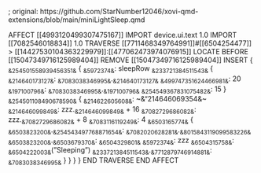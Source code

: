 ; original: https://github.com/StarNumber12046/xovi-qmd-extensions/blob/main/miniLightSleep.qmd

AFFECT [[4993120499307475167]] 
    IMPORT device.ui.text 1.0
    IMPORT [[7082546018834]] 1.0
    TRAVERSE [[7711468349764991]]#[[6504254477]] > [[14427530104363229979]]:[[477062473974076915]]
        LOCATE BEFORE [[15047349716125989404]]
        REMOVE [[15047349716125989404]]
        INSERT {
            ~&254501558939456351&~ {
                ~&5972374&~: sleepRow
                ~&233721384511543&~ {
                    ~&214640173127&~: ~&7083038346995&~.~&214640173127&~
                    ~&499747351624466981&~: 20
                    ~&197100796&~: ~&7083038346995&~.~&197100796&~
                    ~&254549367831075482&~: 15
                }
                ~&254501108490678590&~ {
                    ~&214622605608&~: ~&"214646069354&~
                    ~&214646099849&~: zzz.~&214646099849&~ + 16
                    ~&7082729686082&~: zzz.~&7082729686082&~ + 8
                    ~&7083116119249&~: 4
                    ~&6503165774&~ {
                        ~&6503823200&~.~&254543497768871654&~: ~&7082020628281&~.~&8015843119099583226&~
                        ~&6503823200&~.~&6503679370&~: ~&6504329801&~
                        ~&5972374&~: zzz
                        ~&6504315758&~: ~&6504222003&~("Sleeping")
                        ~&233721384511543&~.~&7712879746914881&~: ~&7083038346995&~
                    }
                }
            }
        }
    END TRAVERSE
END AFFECT
